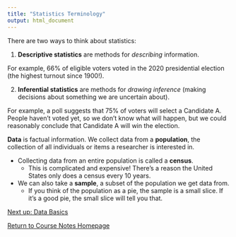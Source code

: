 ```yaml
---
title: "Statistics Terminology"
output: html_document
---
```


There are two ways to think about statistics:

1. **Descriptive statistics** are methods for *describing* information.

For example, 66% of eligible voters voted in the 2020 presidential election (the highest turnout since 1900!).

2. **Inferential statistics** are methods for *drawing inference* (making decisions about something we are uncertain about).

For example, a poll suggests that 75% of voters will select a Candidate A. People haven't voted yet, so we don't know what will happen, but we could reasonably conclude that Candidate A will win the election.

**Data** is factual information. We collect data from a **population**, the collection of all individuals or items a researcher is interested in.

- Collecting data from an entire population is called a **census**.
  - This is complicated and expensive! There's a reason the United States only does a census every 10 years.
- We can also take a **sample**, a subset of the population we get data from.
  - If you think of the population as a pie, the sample is a small slice. If it's a good pie, the small slice will tell you that.

<a href="https://lgpcappiello.github.io/teaching/IntroStats/descriptives/databasics.html">Next up: Data Basics</a>

<a href="https://lgpcappiello.github.io/teaching/IntroStats">Return to Course Notes Homepage</a>
